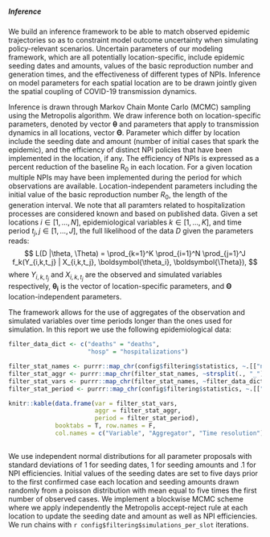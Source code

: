 ##### Inference

We build an inference framework to be able to match observed epidemic trajectories so as to constraint model outcome uncertainty when simulating policy-relevant scenarios. Uncertain parameters of our modeling framework, which are all potentially location-specific, include epidemic seeding dates and amounts, values of the basic reproduction number and generation times, and the effectiveness of different types of NPIs. Inference on model parameters for each spatial location are to be drawn jointly given the spatial coupling of COVID-19 transmission dynamics. 

Inference is drawn through Markov Chain Monte Carlo (MCMC) sampling using the Metropolis algorithm. We draw inference both on location-specific parameters, denoted by vector $\boldsymbol\theta$ and parameters that apply to transmission dynamics in all locations, vector $\boldsymbol \Theta$. Parameter which differ by location include the seeding date and amount (number of initial cases that spark the epidemic), and the efficiency of distinct NPI policies that have been implemented in the location, if any. The efficiency of NPIs is expressed as a percent reduction of the baseline R$_0$ in each location. For a given location multiple NPIs may have been implemented during the period for which observations are available. Location-independent parameters including the initial value of the basic reproduction number $R_0$, the length of the generation interval. We note that all paramters related to hospitalization processes are considered known and based on published data. Given a set locations $i \in [1,\dots,N]$, epidemiological variables $k \in [1, \dots, K]$, and time period $t_j, j \in [1, \dots, J]$, the full likelihood of the data $D$ given the parameters reads:
$$
L(D |\theta, \Theta) = \prod_{k=1}^K \prod_{i=1}^N \prod_{j=1}^J f_k(Y_{i,k,t_j} | X_{i,k,t_j}, \boldsymbol{\theta_i}, \boldsymbol{\Theta}),
$$
where $Y_{i,k,t_j}$ and $X_{i,k,t_j}$ are the observed and simulated variables respectively, $\boldsymbol{\theta_i}$ is the vector of location-specific parameters, and $\boldsymbol{\Theta}$ location-independent parameters.  

The framework allows for the use of aggregates of the observation and simulated variables over time periods longer than the ones used for simulation. In this report we use the following epidemiological data: 


```r
filter_data_dict <- c("deaths" = "deaths",
                      "hosp" = "hospitalizations")

filter_stat_names <- purrr::map_chr(config$filtering$statistics, ~.[["name"]])
filter_stat_aggr <- purrr::map_chr(filter_stat_names, ~strsplit(., "_")[[1]][1])
filter_stat_vars <- purrr::map_chr(filter_stat_names, ~filter_data_dict[strsplit(., "_")[[1]][2]])
filter_stat_period <- purrr::map_chr(config$filtering$statistics, ~.[["period"]])

knitr::kable(data.frame(var = filter_stat_vars, 
                        aggr = filter_stat_aggr,
                        period = filter_stat_period),
             booktabs = T, row.names = F,
             col.names = c("Variable", "Aggregator", "Time resolution")) 
  
```

We use independent normal distributions for all parameter proposals with standard deviations of 1 for seeding dates, 1 for seeding amounts and .1 for NPI efficiencies. Initial values of the seeding dates are set to five days prior to the first confirmed case each location and seeding amounts drawn randomly from a poisson distribution with mean equal to five times the first number of observed cases. We implement a blockwise MCMC scheme where we apply independently the Metropolis accept-reject rule at each location to update the seeding date and amount as well as NPI efficiencies. We run chains with `r config$filtering$simulations_per_slot` iterations.


